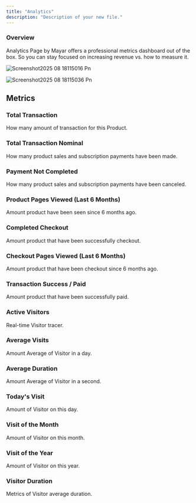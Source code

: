 ```yaml
---
title: "Analytics"
description: "Description of your new file."
---
```


### Overview

Analytics Page by Mayar offers a professional metrics dashboard out of the box. So you can stay focused on increasing revenue vs. how to measure it.

![Screenshot2025 08 18115016 Pn](/images/Screenshot2025-08-18115016.png)

![Screenshot2025 08 18115036 Pn](/images/Screenshot2025-08-18115036.png)

## **Metrics**

### Total Transaction

How many amount of transaction for this Product.

### Total Transaction Nominal

How many product sales and subscription payments have been made.

### Payment Not Completed

How many product sales and subscription payments have been canceled.

### Product Pages Viewed (Last 6 Months)

Amount product have been seen since 6 months ago.

### Completed Checkout

Amount product that have been successfully checkout.

### Checkout Pages Viewed (Last 6 Months)

Amount product that have been checkout since 6 months ago.

### Transaction Success / Paid

Amount product that have been successfully paid.

### Active Visitors

Real-time Visitor tracer.

### Average Visits

Amount Average of Visitor in a day.

### Average Duration

Amount Average of Visitor in a second.

### Today's Visit

Amount of Visitor on this day.

### Visit of the Month

Amount of Visitor on this month.

### Visit of the Year

Amount of Visitor on this year.

### Visitor Duration

Metrics of Visitor average duration.